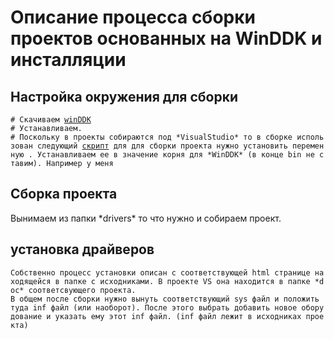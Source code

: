 = Описание процесса сборки проектов основанных на WinDDK и инсталляции =

== Настройка окружения для сборки ==

 # Скачиваем [http://download.microsoft.com/download/A/A/7/AA7A3E5E-2279-4431-B363-7EC0E3113F90/GRMWDK_EN_7600.ISO winDDK]
 # Устанавливаем.
 # Поскольку в проекты собираются под *VisualStudio* то в сборке использован следующий [http://www.hollistech.com/Resources/ddkbuild/ddkbuild.htm скрипт] для для сборки проекта нужно установить переменную {{{WNETBASE}}}. Устанавливаем ее в значение корня для *WinDDK* (в конце bin не ставим). Например у меня {{{C:\WinDDK\7600.16385.0}}}

== Сборка проекта == 
Вынимаем из папки *drivers* то что нужно и собираем проект.

== установка драйверов ==
 Собственно процесс установки описан с соответствующей html странице находящейся в папке с исходниками. В проекте VS она находится в папке *doc* соответсвующего проекта.
 В общем после сборки нужно вынуть соответствующий sys файл и положить туда inf файл (или наоборот). После этого выбрать добавить новое оборудование и указать ему этот inf файл. (inf файл лежит в исходниках проекта)
